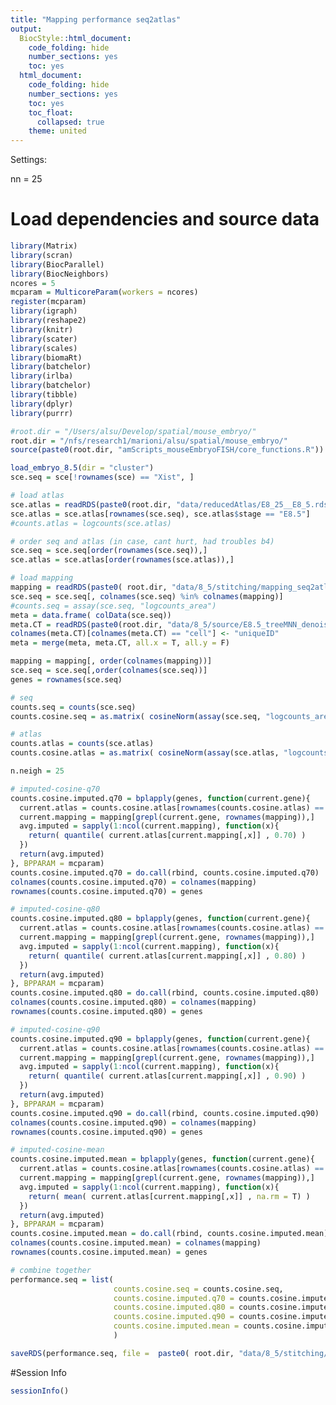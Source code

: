 ```yaml
---
title: "Mapping performance seq2atlas"
output:
  BiocStyle::html_document:
    code_folding: hide
    number_sections: yes
    toc: yes  
  html_document:
    code_folding: hide
    number_sections: yes
    toc: yes
    toc_float:
      collapsed: true
    theme: united
---
```


Settings:

nn = 25

# Load dependencies and source data

```r

library(Matrix)
library(scran)
library(BiocParallel)
library(BiocNeighbors)
ncores = 5
mcparam = MulticoreParam(workers = ncores)
register(mcparam)
library(igraph)
library(reshape2)
library(knitr)
library(scater)
library(scales)
library(biomaRt)
library(batchelor)
library(irlba)
library(batchelor)
library(tibble)
library(dplyr)
library(purrr)

#root.dir = "/Users/alsu/Develop/spatial/mouse_embryo/"
root.dir = "/nfs/research1/marioni/alsu/spatial/mouse_embryo/"
source(paste0(root.dir, "amScripts_mouseEmbryoFISH/core_functions.R"))

load_embryo_8.5(dir = "cluster")
sce.seq = sce[!rownames(sce) == "Xist", ]

# load atlas 
sce.atlas = readRDS(paste0(root.dir, "data/reducedAtlas/E8_25__E8_5.rds"))
sce.atlas = sce.atlas[rownames(sce.seq), sce.atlas$stage == "E8.5"]
#counts.atlas = logcounts(sce.atlas)

# order seq and atlas (in case, cant hurt, had troubles b4)
sce.seq = sce.seq[order(rownames(sce.seq)),]
sce.atlas = sce.atlas[order(rownames(sce.atlas)),]

# load mapping
mapping = readRDS(paste0( root.dir, "data/8_5/stitching/mapping_seq2atlas_embryo1z2.rds"))
sce.seq = sce.seq[, colnames(sce.seq) %in% colnames(mapping)]
#counts.seq = assay(sce.seq, "logcounts_area")
meta = data.frame( colData(sce.seq))
meta.CT = readRDS(paste0(root.dir, "data/8_5/source/E8.5_treeMNN_denoised.Rds"))
colnames(meta.CT)[colnames(meta.CT) == "cell"] <- "uniqueID"
meta = merge(meta, meta.CT, all.x = T, all.y = F)

```


```r

mapping = mapping[, order(colnames(mapping))]
sce.seq = sce.seq[,order(colnames(sce.seq))]
genes = rownames(sce.seq)

# seq
counts.seq = counts(sce.seq)
counts.cosine.seq = as.matrix( cosineNorm(assay(sce.seq, "logcounts_area")) )

# atlas
counts.atlas = counts(sce.atlas)
counts.cosine.atlas = as.matrix( cosineNorm(assay(sce.atlas, "logcounts")) )

n.neigh = 25

# imputed-cosine-q70
counts.cosine.imputed.q70 = bplapply(genes, function(current.gene){
  current.atlas = counts.cosine.atlas[rownames(counts.cosine.atlas) == current.gene,]
  current.mapping = mapping[grepl(current.gene, rownames(mapping)),]
  avg.imputed = sapply(1:ncol(current.mapping), function(x){
    return( quantile( current.atlas[current.mapping[,x]] , 0.70) )
  })
  return(avg.imputed)
}, BPPARAM = mcparam)
counts.cosine.imputed.q70 = do.call(rbind, counts.cosine.imputed.q70)
colnames(counts.cosine.imputed.q70) = colnames(mapping)
rownames(counts.cosine.imputed.q70) = genes

# imputed-cosine-q80
counts.cosine.imputed.q80 = bplapply(genes, function(current.gene){
  current.atlas = counts.cosine.atlas[rownames(counts.cosine.atlas) == current.gene,]
  current.mapping = mapping[grepl(current.gene, rownames(mapping)),]
  avg.imputed = sapply(1:ncol(current.mapping), function(x){
    return( quantile( current.atlas[current.mapping[,x]] , 0.80) )
  })
  return(avg.imputed)
}, BPPARAM = mcparam)
counts.cosine.imputed.q80 = do.call(rbind, counts.cosine.imputed.q80)
colnames(counts.cosine.imputed.q80) = colnames(mapping)
rownames(counts.cosine.imputed.q80) = genes

# imputed-cosine-q90
counts.cosine.imputed.q90 = bplapply(genes, function(current.gene){
  current.atlas = counts.cosine.atlas[rownames(counts.cosine.atlas) == current.gene,]
  current.mapping = mapping[grepl(current.gene, rownames(mapping)),]
  avg.imputed = sapply(1:ncol(current.mapping), function(x){
    return( quantile( current.atlas[current.mapping[,x]] , 0.90) )
  })
  return(avg.imputed)
}, BPPARAM = mcparam)
counts.cosine.imputed.q90 = do.call(rbind, counts.cosine.imputed.q90)
colnames(counts.cosine.imputed.q90) = colnames(mapping)
rownames(counts.cosine.imputed.q90) = genes

# imputed-cosine-mean
counts.cosine.imputed.mean = bplapply(genes, function(current.gene){
  current.atlas = counts.cosine.atlas[rownames(counts.cosine.atlas) == current.gene,]
  current.mapping = mapping[grepl(current.gene, rownames(mapping)),]
  avg.imputed = sapply(1:ncol(current.mapping), function(x){
    return( mean( current.atlas[current.mapping[,x]] , na.rm = T) )
  })
  return(avg.imputed)
}, BPPARAM = mcparam)
counts.cosine.imputed.mean = do.call(rbind, counts.cosine.imputed.mean)
colnames(counts.cosine.imputed.mean) = colnames(mapping)
rownames(counts.cosine.imputed.mean) = genes

# combine together
performance.seq = list(
                       counts.cosine.seq = counts.cosine.seq,
                       counts.cosine.imputed.q70 = counts.cosine.imputed.q70,
                       counts.cosine.imputed.q80 = counts.cosine.imputed.q80,
                       counts.cosine.imputed.q90 = counts.cosine.imputed.q90,
                       counts.cosine.imputed.mean = counts.cosine.imputed.mean,
                       )

saveRDS(performance.seq, file =  paste0( root.dir, "data/8_5/stitching/comp_imp_metrics_embryo1z2.rds"))

```


#Session Info

```r

sessionInfo()

```

